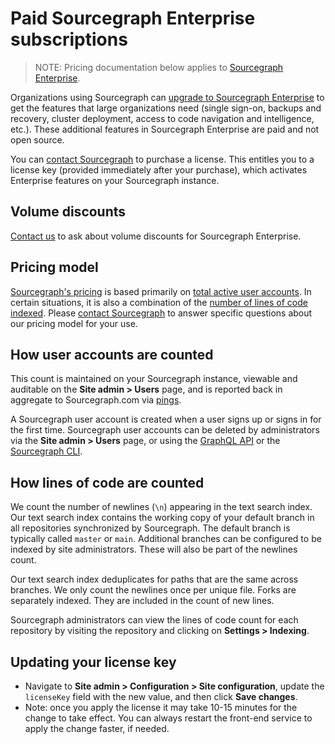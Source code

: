 # Paid Sourcegraph Enterprise subscriptions

> NOTE: Pricing documentation below applies to [Sourcegraph Enterprise](https://about.sourcegraph.com/pricing).

Organizations using Sourcegraph can [upgrade to Sourcegraph Enterprise](https://about.sourcegraph.com/pricing) to get the features that large organizations need (single sign-on, backups and recovery, cluster deployment, access to code navigation and intelligence, etc.). These additional features in Sourcegraph Enterprise are paid and not open source.

You can [contact Sourcegraph](https://about.sourcegraph.com/contact/sales) to purchase a license. This entitles you to a license key (provided immediately after your purchase), which activates Enterprise features on your Sourcegraph instance.

## Volume discounts

[Contact us](https://about.sourcegraph.com/contact) to ask about volume discounts for Sourcegraph Enterprise.

## Pricing model

[Sourcegraph's pricing](https://about.sourcegraph.com/pricing) is based primarily on [total active user accounts](#how-user-accounts-are-counted). In certain situations, it is also a combination of the [number of lines of code indexed](#how-lines-of-code-are-counted). Please [contact Sourcegraph](https://about.sourcegraph.com/contact/sales) to answer specific questions about our pricing model for your use.

## How user accounts are counted

This count is maintained on your Sourcegraph instance, viewable and auditable on the **Site admin > Users** page, and is reported back in aggregate to Sourcegraph.com via [pings](/admin/pings).

A Sourcegraph user account is created when a user signs up or signs in for the first time. Sourcegraph user accounts can be deleted by administrators via the **Site admin > Users** page, or using the [GraphQL API](/api/graphql/) or the [Sourcegraph CLI](https://github.com/sourcegraph/src-cli).

## How lines of code are counted

We count the number of newlines (`\n`) appearing in the text search index. Our text search index contains the working copy of your default branch in all repositories synchronized by Sourcegraph. The default branch is typically called `master` or `main`. Additional branches can be configured to be indexed by site administrators. These will also be part of the newlines count.

Our text search index deduplicates for paths that are the same across branches. We only count the newlines once per unique file. Forks are separately indexed. They are included in the count of new lines.

Sourcegraph administrators can view the lines of code count for each repository by visiting the repository and clicking on **Settings > Indexing**.

## Updating your license key

- Navigate to **Site admin > Configuration > Site configuration**, update the `licenseKey` field with the new value, and then click **Save changes**.
- Note: once you apply the license it may take 10-15 minutes for the change to take effect. You can always restart the front-end service to apply the change faster, if needed.
